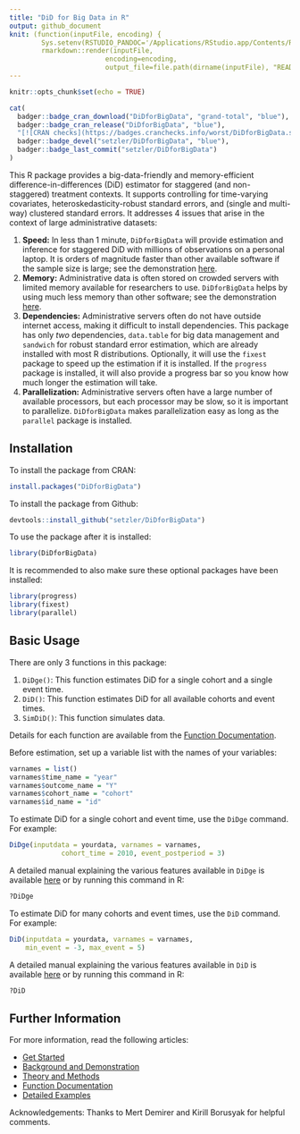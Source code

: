 ```yaml
---
title: "DiD for Big Data in R" 
output: github_document
knit: (function(inputFile, encoding) {
        Sys.setenv(RSTUDIO_PANDOC='/Applications/RStudio.app/Contents/Resources/app/quarto/bin/tools');
        rmarkdown::render(inputFile,
                        encoding=encoding, 
                        output_file=file.path(dirname(inputFile), "README.md")) })
--- 
```


```r
knitr::opts_chunk$set(echo = TRUE)
```

```r
cat(
  badger::badge_cran_download("DiDforBigData", "grand-total", "blue"),
  badger::badge_cran_release("DiDforBigData", "blue"),
  "[![CRAN checks](https://badges.cranchecks.info/worst/DiDforBigData.svg)](https://cran.r-project.org/web/checks/check_results_DiDforBigData.html)",
  badger::badge_devel("setzler/DiDforBigData", "blue"),
  badger::badge_last_commit("setzler/DiDforBigData")
)
```


This R package provides a big-data-friendly and memory-efficient
difference-in-differences (DiD) estimator for staggered (and
non-staggered) treatment contexts. It supports controlling for
time-varying covariates, heteroskedasticity-robust standard errors, and
(single and multi-way) clustered standard errors. It addresses 4 issues that arise in the context of large administrative datasets:

1.  **Speed:** In less than 1 minute, `DiDforBigData` will provide estimation and inference for staggered DiD with millions of observations on a personal laptop. It is orders of magnitude faster than other available software if the sample size is large; see the demonstration [here](https://setzler.github.io/DiDforBigData/articles/Background.html).
2.  **Memory:** Administrative data is often stored on crowded servers
    with limited memory available for researchers to use. `DiDforBigData` helps by using much less memory than other software; see the demonstration [here](https://setzler.github.io/DiDforBigData/articles/Background.html).
3.  **Dependencies:** Administrative servers often do not have outside internet access, making it difficult to install dependencies.  This package has only *two* dependencies,
    `data.table` for big data management and `sandwich` for robust
    standard error estimation, which are already installed with most R
    distributions. Optionally, it will use the `fixest` package to speed up the
    estimation if it is installed. If the `progress` package is installed, it will also provide a progress bar so you know how much longer the estimation will take.
4. **Parallelization:** Administrative servers often have a large number of available processors, but each processor may be slow, so it is important to parallelize. `DiDforBigData` makes parallelization easy as long as the `parallel` package is installed.


## Installation

To install the package from CRAN:

```r
install.packages("DiDforBigData")
```

To install the package from Github:

```r
devtools::install_github("setzler/DiDforBigData")
```

To use the package after it is installed:

```r
library(DiDforBigData)
```

It is recommended to also make sure these optional packages have been installed:

```r
library(progress)
library(fixest)
library(parallel)
```


## Basic Usage

There are only 3 functions in this package:

1. `DiDge()`: This function estimates DiD for a single cohort and a single event time.
2. `DiD()`: This function estimates DiD for all available cohorts and event times. 
3. `SimDiD()`: This function simulates data.


Details for each function are available from the [Function Documentation](https://setzler.github.io/DiDforBigData/reference/index.html).

Before estimation, set up a variable list with the names of your variables:

```r
varnames = list()
varnames$time_name = "year"
varnames$outcome_name = "Y"
varnames$cohort_name = "cohort"
varnames$id_name = "id"
```


To estimate DiD for a single cohort and event time, use the `DiDge` command.  For example:

```r
DiDge(inputdata = yourdata, varnames = varnames,
             cohort_time = 2010, event_postperiod = 3)
```

A detailed manual explaining the various features available in `DiDge` is available [here](https://setzler.github.io/DiDforBigData/reference/index.html) or by running this command in R:

```r
?DiDge
```



To estimate DiD for many cohorts and event times, use the `DiD` command. For example:

```r
DiD(inputdata = yourdata, varnames = varnames,
    min_event = -3, max_event = 5)
```

A detailed manual explaining the various features available in `DiD` is available [here](https://setzler.github.io/DiDforBigData/reference/index.html) or by running this command in R:

```r
?DiD
```

## Further Information

For more information, read the following articles:

- [Get Started](https://setzler.github.io/DiDforBigData/articles/DiDforBigData.html)
- [Background and Demonstration](https://setzler.github.io/DiDforBigData/articles/Background.html)
- [Theory and Methods](https://setzler.github.io/DiDforBigData/articles/Theory.html)
- [Function Documentation](https://setzler.github.io/DiDforBigData/reference/index.html)
- [Detailed Examples](https://setzler.github.io/DiDforBigData/articles/Examples.html)

Acknowledgements: Thanks to Mert Demirer and Kirill Borusyak for helpful comments.
